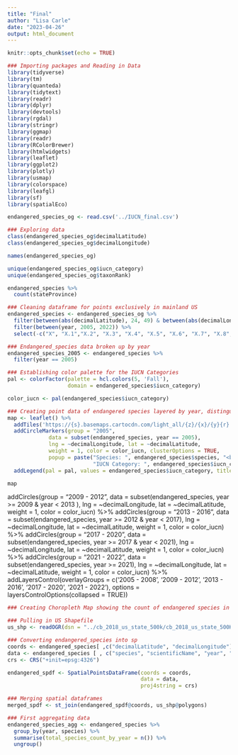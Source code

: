 ```yaml
---
title: "Final"
author: "Lisa Carle"
date: "2023-04-26"
output: html_document
---
```


```r
knitr::opts_chunk$set(echo = TRUE)
```

```r
### Importing packages and Reading in Data
library(tidyverse)
library(tm)
library(quanteda)
library(tidytext)
library(readr)
library(dplyr)
library(devtools)
library(rgdal)
library(stringr)
library(ggmap)
library(readr)
library(RColorBrewer)
library(htmlwidgets)
library(leaflet)
library(ggplot2)
library(plotly)
library(usmap)
library(colorspace)
library(leafgl)
library(sf)
library(spatialEco)

endangered_species_og <- read.csv('../IUCN_final.csv')

```

```r
### Exploring data
class(endangered_species_og$decimalLatitude)
class(endangered_species_og$decimalLongitude)

names(endangered_species_og)

unique(endangered_species_og$iucn_category)
unique(endangered_species_og$taxonRank)

endangered_species %>%
  count(stateProvince)
```

```r
### Cleaning dataframe for points exclusively in mainland US
endangered_species <- endangered_species_og %>%
  filter(between(abs(decimalLatitude), 24, 49) & between(abs(decimalLongitude), 66, 124)) %>%
  filter(between(year, 2005, 2022)) %>%
  select(-c("X", "X.1","X.2", "X.3", "X.4", "X.5", "X.6", "X.7", "X.8", "X.9", "X.10", "X.11", "X.12", "X.13", "X.14", "X.15", "X.16", "X.17", "X.18", "X.19", "X.20", "X.21", "X.22", "X.23", "X.24", "X.25", "X.26", "X.27", "X.28", "X.29", "X.30", "X.31", "X.32", "X.33", "X.34", "X.35", "X.36", "X.37", "X.38", "X.39", "X.40", "X.41", "X.42", "X.43", "X.44", "X.45", "X.46" ))

```

```r
### Endangered_species data broken up by year
endangered_species_2005 <- endangered_species %>%
  filter(year == 2005)
```

```r
### Establishing color palette for the IUCN Categories
pal <- colorFactor(palette = hcl.colors(5, 'Fall'), 
                   domain = endangered_species$iucn_category)

color_iucn <- pal(endangered_species$iucn_category)
```


```r
### Creating point data of endangered species layered by year, distinguished by IUCN category
map <- leaflet() %>%
  addTiles('https://{s}.basemaps.cartocdn.com/light_all/{z}/{x}/{y}{r}.png') %>%
  addCircleMarkers(group = "2005",
             data = subset(endangered_species, year == 2005), 
             lng = ~decimalLongitude, lat = ~decimalLatitude,
             weight = 1, color = color_iucn, clusterOptions = TRUE, 
             popup = paste("Species: ", endangered_species$species, "<br/>",
                           "IUCN Category: ", endangered_species$iucn_category)) %>%
  addLegend(pal = pal, values = endangered_species$iucn_category, title = "IUCN Category") 

map

```

 addCircles(group = "2009 - 2012",
             data = subset(endangered_species, year >= 2009 & year < 2013 ),
             lng = ~decimalLongitude, lat = ~decimalLatitude,
             weight = 1, color = color_iucn) %>%
  addCircles(group = "2013 - 2016",
             data = subset(endangered_species, year >= 2012 & year < 2017),
             lng = ~decimalLongitude, lat = ~decimalLatitude,
             weight = 1, color = color_iucn) %>%
  addCircles(group = "2017 - 2020",
             data = subset(endangered_species, year >= 2017 & year < 2021),
             lng = ~decimalLongitude, lat = ~decimalLatitude,
             weight = 1, color = color_iucn) %>%
  addCircles(group = "2021 - 2022",
             data = subset(endangered_species, year >= 2021),
             lng = ~decimalLongitude, lat = ~decimalLatitude,
             weight = 1, color = color_iucn) %>%
 addLayersControl(overlayGroups = c('2005 - 2008', '2009 - 2012', '2013 - 2016', '2017 - 2020', '2021 - 2022'),
                   options = layersControlOptions(collapsed = TRUE))

```r
### Creating Choropleth Map showing the count of endangered species in each state

### Pulling in US Shapefile
us_shp <- readOGR(dsn = "../cb_2018_us_state_500k/cb_2018_us_state_500K.shp")

### Converting endangered_species into sp 
coords <- endangered_species[ ,c("decimalLatitude", "decimalLongitude")]
data <- endangered_species [ , c("species", "scientificName", "year", "iucn_category")]
crs <- CRS("+init=epsg:4326")

endangered_spdf <- SpatialPointsDataFrame(coords = coords,
                                          data = data,
                                          proj4string = crs)

### Merging spatial dataframes
merged_spdf <- st_join(endangered_spdf@coords, us_shp@polygons)

### First aggregating data 
endangered_species_agg <- endangered_species %>%
  group_by(year, species) %>%
  summarise(total_species_count_by_year = n()) %>%
  ungroup()
```


